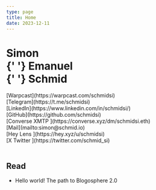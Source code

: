 ```yaml
---
type: page
title: Home
date: 2023-12-11
---
```



<h1 className="text-6xl font-bold text-gray-400 leading-negative">
  <span className="text-gray-900">S</span>imon <br />{' '}
  <span className="text-gray-900">E</span>manuel <br />{' '}
  <span className="text-gray-900">S</span>chmid
</h1>

<div className="mt-6">
  <div className="float-left m-0.5 p-1 bg-slate-200 hover:bg-transparent border">
    [Warpcast](https://warpcast.com/schmidsi)
  </div>
  <div className="float-left m-0.5 p-1 bg-slate-200 hover:bg-transparent border">
    [Telegram](https://t.me/schmidsi)
  </div>
  <div className="float-left m-0.5 p-1 bg-slate-200 hover:bg-transparent border">
    [LinkedIn](https://www.linkedin.com/in/schmidsi/)
  </div>
  <div className="float-left m-0.5 p-1 bg-slate-200 hover:bg-transparent border">
    [GitHub](https://github.com/schmidsi)
  </div>
  <div className="float-left m-0.5 p-1 bg-slate-200 hover:bg-transparent border">
    [Converse <span className="text-gray-400 text-xs">XMTP</span>
    ](https://converse.xyz/dm/schmidsi.eth)
  </div>
  <div className="float-left m-0.5 p-1 bg-slate-200 hover:bg-transparent border">
    [Mail](mailto:simon@schmid.io)
  </div>
  <div className="float-left m-0.5 p-1 bg-slate-200 hover:bg-transparent border">
    [Hey <span className="text-gray-400 text-xs">Lens</span>
    ](https://hey.xyz/u/schmidsi)
  </div>
  <div className="float-left m-0.5 p-1 bg-slate-200 hover:bg-transparent border">
    [X <span className="text-gray-400 text-xs">Twitter</span>
    ](https://twitter.com/schmid_si)
  </div>
  <br className="clear-left" />
</div>

<h2 className="text-lg font-semibold mt-6">Read</h2>
<ul>
  <li>
    <Link href="/posts/hello-world">
      Hello world! The path to Blogosphere 2.0
    </Link>
  </li>
</ul>
